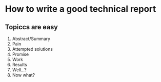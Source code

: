 # How to write a good technical report

## Topiccs are easy

1. Abstract/Summary
1. Pain
1. Attempted solutions
1. Promise
1. Work
1. Results
1. Well...?
1. Now what?
